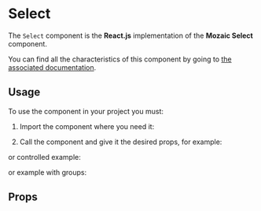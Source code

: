 
<Meta title="Components/Select" component={Select} argTypes={argTypes} />

# Select

The `Select` component is the **React.js** implementation of the **Mozaic Select** component.

You can find all the characteristics of this component by going to [the associated documentation](https://mozaic.adeo.cloud/Components/Form/Select/).

## Usage

To use the component in your project you must:

1. Import the component where you need it:

<Source language="javascript" code="import { Select } from 'bigfish-wms--mozaic-react';" />

2. Call the component and give it the desired props, for example:

<Canvas withSource="open">
    <Story story={Controls} />
</Canvas>

or controlled example:

<Canvas withSource="open">
    <Story story={Example} />
</Canvas>

or example with groups:

<Canvas withSource="open">
    <Story story={Groups} />
</Canvas>

## Props

<ArgsTable of={Select} />
